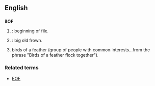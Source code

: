 ==English==
==={{initialism}}===
'''BOF'''

#{{cattag|Computing}}: beginning of file.
#{{internet}}: big old frown.
#birds of a feather (group of people with common interests...from the phrase "Birds of a feather flock together").

===Related terms===
*[[EOF]]